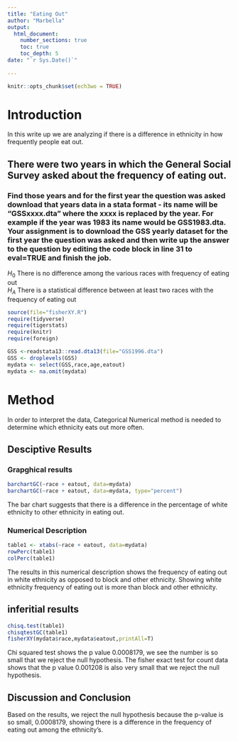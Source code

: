 ```yaml
---
title: "Eating Out"
author: "Marbella"
output: 
  html_document:
    number_sections: true
    toc: true
    toc_depth: 5
date: "`r Sys.Date()`"    
    
---
```


```r
knitr::opts_chunk$set(ech3wo = TRUE)
```

# Introduction 

In this write up we are analyzing if there is a difference in ethnicity in how frequently people eat out.

## There were two years in which the General Social Survey asked about the frequency of eating out.
### Find those years and for the first year the question was asked download that years data in a stata format - its name will be "GSSxxxx.dta" where the xxxx is replaced by the year.  For example if the year was 1983 its name would be GSS1983.dta. Your assignment is to download the GSS yearly dataset for the first year the question was asked and then  write up the answer to the question by editing the  code block in line 31 to eval=TRUE and finish the job. 

$H_0$ There is no difference among the various races with frequency of eating out  
$H_A$ There is a statistical difference between at least two races with the frequency of eating out  


```r
source(file="fisherXY.R")
require(tidyverse)
require(tigerstats)
require(knitr)
require(foreign)
```
```r
GSS <-readstata13::read.dta13(file="GSS1996.dta")
GSS <- droplevels(GSS)
mydata <- select(GSS,race,age,eatout)
mydata <- na.omit(mydata)
```


# Method
In order to interpret the data, Categorical Numerical method is needed to determine which ethnicity eats out more often.

## Desciptive Results 

### Grapghical results 


```r
barchartGC(~race + eatout, data=mydata)
barchartGC(~race + eatout, data=mydata, type="percent")
```


The bar chart suggests that there is a difference in the percentage of white ethnicity to other ethnicity in eating out. 

### Numerical Description   

```r
table1 <- xtabs(~race + eatout, data=mydata) 
rowPerc(table1)
colPerc(table1)
```
The results in this numerical description shows the frequency of eating out in 
white ethnicity as opposed to block and other ethnicity. Showing white ethnicity frequency of eating out is more than block and other ethnicity. 


## inferitial results
```r
chisq.test(table1)
chisqtestGC(table1)
fisherXY(mydata$race,mydata$eatout,printAll=T)
```


Chi squared test shows the p value 0.0008179, we see the number is so small that we reject the null hypothesis. 
The fisher exact test for count data shows that the p value 0.001208 is also very small that we reject the null hypothesis.


## Discussion and Conclusion

Based on the results, we reject the null hypothesis because the p-value is so small, 0.0008179, showing there is a difference in the frequency of eating out among the ethnicity's.  

